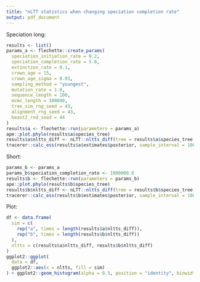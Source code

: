 ```yaml
---
title: "nLTT statistics when changing speciation completion rate"
output: pdf_document
---
```


Speciation long:

```r
results <- list()
params_a <- flechette::create_params(
  speciation_initiation_rate = 0.2,
  speciation_completion_rate = 5.0,
  extinction_rate = 0.1,
  crown_age = 15,
  crown_age_sigma = 0.01,
  sampling_method = "youngest",
  mutation_rate = 1.0,
  sequence_length = 100,
  mcmc_length = 300000,
  tree_sim_rng_seed = 43,
  alignment_rng_seed = 43,
  beast2_rnd_seed = 44
)
results$a <- flechette::run(parameters = params_a) 
ape::plot.phylo(results$a$species_tree)
results$a$nltts_diff <- nLTT::nltts_diff(tree = results$a$species_tree, results$a$trees)
tracerer::calc_ess(results$a$estimates$posterior, sample_interval = 1000)
```

Short:

```r
params_b <- params_a
params_b$speciation_completion_rate <- 1000000.0
results$b <- flechette::run(parameters = params_b) 
ape::plot.phylo(results$b$species_tree)
results$b$nltts_diff <- nLTT::nltts_diff(tree = results$b$species_tree, results$b$trees)
tracerer::calc_ess(results$b$estimates$posterior, sample_interval = 1000)
```

Plot:

```r
df <- data.frame(
  sim = c(
    rep("a", times = length(results$a$nltts_diff)), 
    rep("b", times = length(results$b$nltts_diff))
  ),
  nltts = c(results$a$nltts_diff, results$b$nltts_diff)
)
ggplot2::ggplot(
  data = df,
  ggplot2::aes(x = nltts, fill = sim)
) + ggplot2::geom_histogram(alpha = 0.5, position = "identity", binwidth = 0.01)
```

